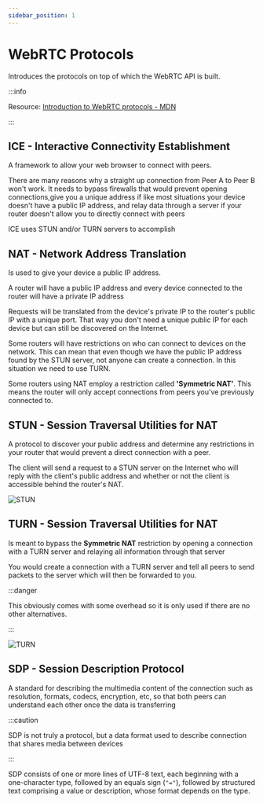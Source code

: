 ```yaml
---
sidebar_position: 1
---
```


# WebRTC Protocols

Introduces the protocols on top of which the WebRTC API is built.

:::info

Resource: [Introduction to WebRTC protocols - MDN](https://developer.mozilla.org/en-US/docs/Web/API/WebRTC_API/Protocols)

:::

## ICE - Interactive Connectivity Establishment

A framework to allow your web browser to connect with peers.

There are many reasons why a straight up connection from Peer A to Peer B won't work. It needs to bypass firewalls that would prevent opening connections,give you a unique address if like most situations your device doesn't have a public IP address, and relay data through a server if your router doesn't allow you to directly connect with peers

ICE uses STUN and/or TURN servers to accomplish

## NAT - Network Address Translation

Is used to give your device a public IP address.

A router will have a public IP address and every device connected to the router will have a private IP address

Requests will be translated from the device's private IP to the router's public IP with a unique port. That way you don't need a unique public IP for each device but can still be discovered on the Internet.

Some routers will have restrictions on who can connect to devices on the network. This can mean that even though we have the public IP address found by the STUN server, not anyone can create a connection. In this situation we need to use TURN.

Some routers using NAT employ a restriction called **'Symmetric NAT'**. This means the router will only accept connections from peers you've previously connected to.

## STUN - Session Traversal Utilities for NAT

A protocol to discover your public address and determine any restrictions in your router that would prevent a direct connection with a peer.

The client will send a request to a STUN server on the Internet who will reply with the client's public address and whether or not the client is accessible behind the router's NAT.

![STUN](./img/stun.png)

## TURN - Session Traversal Utilities for NAT

Is meant to bypass the **Symmetric NAT** restriction by opening a connection with a TURN server and relaying all information through that server

You would create a connection with a TURN server and tell all peers to send packets to the server which will then be forwarded to you.

:::danger

This obviously comes with some overhead so it is only used if there are no other alternatives.

:::

![TURN](./img/turn.png)

## SDP - Session Description Protocol

A standard for describing the multimedia content of the connection such as resolution, formats, codecs, encryption, etc, so that both peers can understand each other once the data is transferring

:::caution

SDP is not truly a protocol, but a data format used to describe connection that shares media between devices

:::

SDP consists of one or more lines of UTF-8 text, each beginning with a one-character type, followed by an equals sign (`"="`), followed by structured text comprising a value or description, whose format depends on the type.
